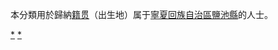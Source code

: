 {{Catnav|頁面分類|各種主題的頁面分類|依中国各省来作的分类|各地中国人|宁夏人|吳忠人}}
{{Catnav|頁面分類|人物|各國人物|中国人|各地中国人|宁夏人|吳忠人}}

本分類用於歸納[[籍贯|籍贯]]（出生地）属于[[寧夏回族自治區|寧夏回族自治區]][[鹽池縣|鹽池縣]]的人士。

[[Category:吳忠人|*]]
[[Category:盐池县|*]]
